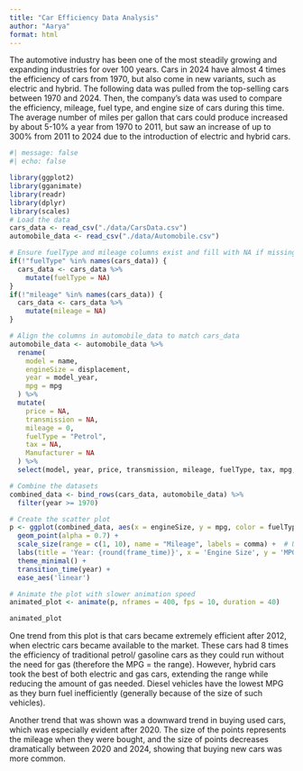 ```yaml
---
title: "Car Efficiency Data Analysis"
author: "Aarya"
format: html
---
```


The automotive industry has been one of the most steadily growing and expanding industries for over 100 years. Cars in 2024 have almost 4 times the efficiency of cars from 1970, but also come in new variants, such as electric and hybrid. The following data was pulled from the top-selling cars between 1970 and 2024. Then, the company's data was used to compare the efficiency, mileage, fuel type, and engine size of cars during this time. The average number of miles per gallon that cars could produce increased by about 5-10% a year from 1970 to 2011, but saw an increase of up to 300% from 2011 to 2024 due to the introduction of electric and hybrid cars. 

```r
#| message: false
#| echo: false

library(ggplot2)
library(gganimate)
library(readr)
library(dplyr)
library(scales)
# Load the data
cars_data <- read_csv("./data/CarsData.csv")
automobile_data <- read_csv("./data/Automobile.csv")

# Ensure fuelType and mileage columns exist and fill with NA if missing
if(!"fuelType" %in% names(cars_data)) {
  cars_data <- cars_data %>%
    mutate(fuelType = NA)
}
if(!"mileage" %in% names(cars_data)) {
  cars_data <- cars_data %>%
    mutate(mileage = NA)
}

# Align the columns in automobile_data to match cars_data
automobile_data <- automobile_data %>%
  rename(
    model = name,
    engineSize = displacement,
    year = model_year,
    mpg = mpg
  ) %>%
  mutate(
    price = NA,
    transmission = NA,
    mileage = 0,
    fuelType = "Petrol",
    tax = NA,
    Manufacturer = NA
  ) %>%
  select(model, year, price, transmission, mileage, fuelType, tax, mpg, engineSize, Manufacturer)

# Combine the datasets
combined_data <- bind_rows(cars_data, automobile_data) %>%
  filter(year >= 1970)

# Create the scatter plot
p <- ggplot(combined_data, aes(x = engineSize, y = mpg, color = fuelType, size = mileage)) +
  geom_point(alpha = 0.7) +
  scale_size(range = c(1, 10), name = "Mileage", labels = comma) +  # Use the comma function to format labels
  labs(title = 'Year: {round(frame_time)}', x = 'Engine Size', y = 'MPG', color = "Fuel Type", size = "Mileage") +
  theme_minimal() + 
  transition_time(year) + 
  ease_aes('linear')

# Animate the plot with slower animation speed
animated_plot <- animate(p, nframes = 400, fps = 10, duration = 40)

animated_plot

```
One trend from this plot is that cars became extremely efficient after 2012, when electric cars became available to the market. These cars had 8 times the efficiency of traditional petrol/ gasoline cars as they could run without the need for gas (therefore the MPG = the range). However, hybrid cars took the best of both electric and gas cars, extending the range while reducing the amount of gas needed. Diesel vehicles have the lowest MPG as they burn fuel inefficiently (generally because of the size of such vehicles).

Another trend that was shown was a downward trend in buying used cars, which was especially evident after 2020. The size of the points represents the mileage when they were bought, and the size of points decreases dramatically between 2020 and 2024, showing that buying new cars was more common.
